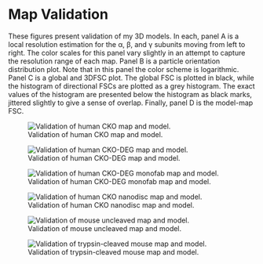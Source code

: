 # Map Validation {#sec-validation}

These figures present validation of my 3D models. In each, panel A is a local resolution estimation for the &alpha;, &beta;, and &gamma; subunits moving from left to right. The color scales for this panel vary slightly in an attempt to capture the resolution range of each map. Panel B is a particle orientation distribution plot. Note that in this panel the color scheme is logarithmic. Panel C is a global and 3DFSC plot. The global FSC is plotted in black, while the histogram of directional FSCs are plotted as a grey histogram. The exact values of the histogram are presented below the histogram as black marks, jittered slightly to give a sense of overlap. Finally, panel D is the model-map FSC.

![Validation of human CKO map and model.](../figures/validation/hCKO-validation.png){#fig-val-hcko}

![Validation of human CKO-DEG map and model.](../figures/validation/hCKO-DEG-validation.png){#fig-val-hcko-deg}

![Validation of human CKO-DEG monofab map and model.](../figures/validation/hCKO-DEG-monofab-validation.png){#fig-val-hcko-deg-monofab}

![Validation of human CKO nanodisc map and model.](../figures/validation/hCKO-ND-validation.png){#fig-val-hcko-nd}

![Validation of mouse uncleaved map and model.](../figures/validation/mouse-uncleave-validation.png){#fig-val-mouse-uncleave}

![Validation of trypsin-cleaved mouse map and model.](../figures/validation/mouse-trypsin-validation.png){#fig-val-mouse-tryp}